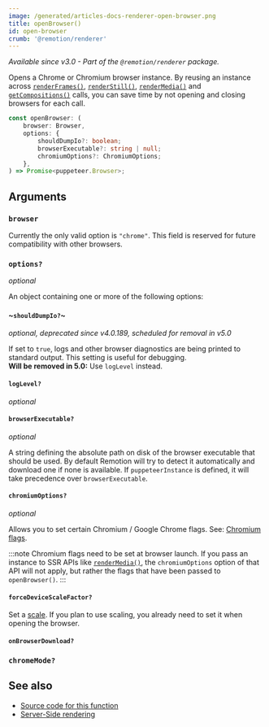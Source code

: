 ```yaml
---
image: /generated/articles-docs-renderer-open-browser.png
title: openBrowser()
id: open-browser
crumb: '@remotion/renderer'
---
```


_Available since v3.0 - Part of the `@remotion/renderer` package._

Opens a Chrome or Chromium browser instance. By reusing an instance across [`renderFrames()`](/docs/renderer/render-frames), [`renderStill()`](/docs/renderer/render-still), [`renderMedia()`](/docs/renderer/render-media) and [`getCompositions()`](/docs/renderer/get-compositions) calls, you can save time by not opening and closing browsers for each call.

```ts
const openBrowser: (
	browser: Browser,
	options: {
		shouldDumpIo?: boolean;
		browserExecutable?: string | null;
		chromiumOptions?: ChromiumOptions;
	},
) => Promise<puppeteer.Browser>;
```

## Arguments

### `browser`

Currently the only valid option is `"chrome"`. This field is reserved for future compatibility with other browsers.

### `options?`

_optional_

An object containing one or more of the following options:

#### ~`shouldDumpIo?`~

_optional, deprecated since v4.0.189, scheduled for removal in v5.0_

If set to `true`, logs and other browser diagnostics are being printed to standard output. This setting is useful for debugging.  
**Will be removed in 5.0:** Use `logLevel` instead.

#### `logLevel?`<AvailableFrom v="4.0.189"/>

_optional_

<Options id="log" />

#### `browserExecutable?`

_optional_

A string defining the absolute path on disk of the browser executable that should be used. By default Remotion will try to detect it automatically and download one if none is available. If `puppeteerInstance` is defined, it will take precedence over `browserExecutable`.

#### `chromiumOptions?`

_optional_

Allows you to set certain Chromium / Google Chrome flags. See: [Chromium flags](/docs/chromium-flags).

:::note
Chromium flags need to be set at browser launch. If you pass an instance to SSR APIs like [`renderMedia()`](/docs/renderer/render-media), the `chromiumOptions` option of that API will not apply, but rather the flags that have been passed to `openBrowser()`.
:::

#### `forceDeviceScaleFactor?`

Set a [scale](/docs/scaling). If you plan to use scaling, you already need to set it when opening the browser.

#### `onBrowserDownload?`<AvailableFrom v="4.0.137" />

<Options id="on-browser-download" />

### `chromeMode?`<AvailableFrom v="4.0.248" />

<Options id="chrome-mode" />

## See also

- [Source code for this function](https://github.com/remotion-dev/remotion/blob/main/packages/renderer/src/open-browser.ts)
- [Server-Side rendering](/docs/ssr)

